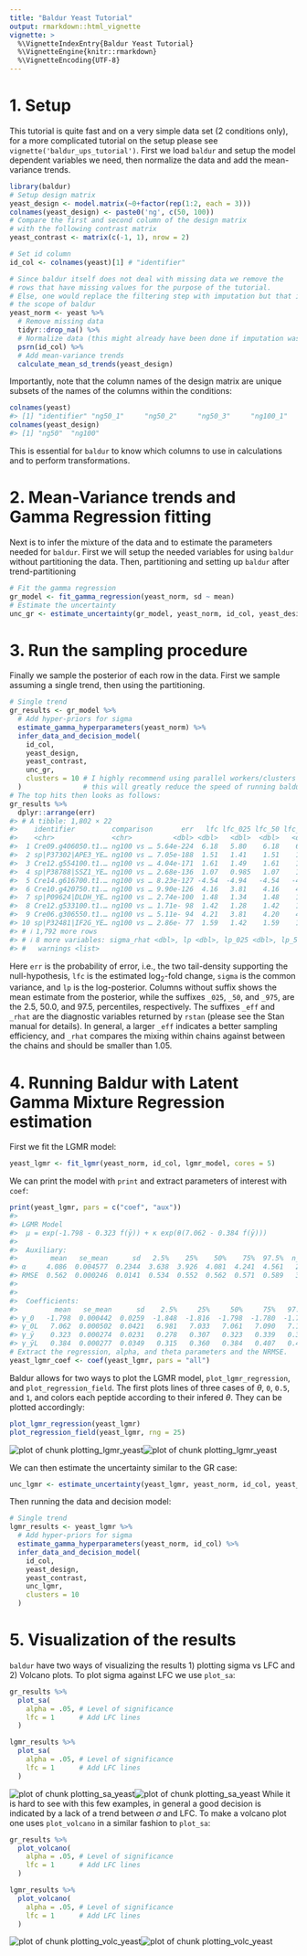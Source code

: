 ```yaml
---
title: "Baldur Yeast Tutorial"
output: rmarkdown::html_vignette
vignette: >
  %\VignetteIndexEntry{Baldur Yeast Tutorial}
  %\VignetteEngine{knitr::rmarkdown}
  %\VignetteEncoding{UTF-8}
---
```



# 1. Setup
This tutorial is quite fast and on a very simple data set (2 conditions only), for a more complicated tutorial on the setup please see `vignette('baldur_ups_tutorial')`.
First we load `baldur` and setup the model dependent variables we need, then normalize the data and add the mean-variance trends.

```r
library(baldur)
# Setup design matrix
yeast_design <- model.matrix(~0+factor(rep(1:2, each = 3)))
colnames(yeast_design) <- paste0('ng', c(50, 100))
# Compare the first and second column of the design matrix
# with the following contrast matrix
yeast_contrast <- matrix(c(-1, 1), nrow = 2)

# Set id column
id_col <- colnames(yeast)[1] # "identifier"

# Since baldur itself does not deal with missing data we remove the
# rows that have missing values for the purpose of the tutorial.
# Else, one would replace the filtering step with imputation but that is outside
# the scope of baldur
yeast_norm <- yeast %>%
  # Remove missing data
  tidyr::drop_na() %>%
  # Normalize data (this might already have been done if imputation was performed)
  psrn(id_col) %>%
  # Add mean-variance trends
  calculate_mean_sd_trends(yeast_design)
```
Importantly, note that the column names of the design matrix are unique subsets of the names of the columns within the conditions:

```r
colnames(yeast)
#> [1] "identifier" "ng50_1"     "ng50_2"     "ng50_3"     "ng100_1"    "ng100_2"    "ng100_3"
colnames(yeast_design)
#> [1] "ng50"  "ng100"
```
This is essential for `baldur` to know which columns to use in calculations and to perform transformations.

# 2. Mean-Variance trends and Gamma Regression fitting
Next is to infer the mixture of the data and to estimate the parameters needed for `baldur`.
First we will setup the needed variables for using `baldur` without partitioning the data.
Then, partitioning and setting up `baldur` after trend-partitioning

```r
# Fit the gamma regression
gr_model <- fit_gamma_regression(yeast_norm, sd ~ mean)
# Estimate the uncertainty
unc_gr <- estimate_uncertainty(gr_model, yeast_norm, id_col, yeast_design)
```

# 3. Run the sampling procedure
Finally we sample the posterior of each row in the data.
First we sample assuming a single trend, then using the partitioning.

```r
# Single trend
gr_results <- gr_model %>%
  # Add hyper-priors for sigma
  estimate_gamma_hyperparameters(yeast_norm) %>%
  infer_data_and_decision_model(
    id_col,
    yeast_design,
    yeast_contrast,
    unc_gr,
    clusters = 10 # I highly recommend using parallel workers/clusters
  )               # this will greatly reduce the speed of running baldur
# The top hits then looks as follows:
gr_results %>%
  dplyr::arrange(err)
#> # A tibble: 1,802 × 22
#>    identifier         comparison       err   lfc lfc_025 lfc_50 lfc_975 lfc_eff lfc_rhat  sigma sigma_025 sigma_50 sigma_975 sigma_eff
#>    <chr>              <chr>          <dbl> <dbl>   <dbl>  <dbl>   <dbl>   <dbl>    <dbl>  <dbl>     <dbl>    <dbl>     <dbl>     <dbl>
#>  1 Cre09.g406050.t1.… ng100 vs … 5.64e-224  6.18   5.80    6.18    6.55   2405.    1.00  0.122     0.0675   0.113     0.236      1273.
#>  2 sp|P37302|APE3_YE… ng100 vs … 7.05e-188  1.51   1.41    1.51    1.62   3529.    1.00  0.0457    0.0250   0.0416    0.0895     1023.
#>  3 Cre12.g554100.t1.… ng100 vs … 4.04e-171  1.61   1.49    1.61    1.73   3498.    1.00  0.0496    0.0265   0.0450    0.0990      983.
#>  4 sp|P38788|SSZ1_YE… ng100 vs … 2.68e-136  1.07   0.985   1.07    1.16   2946.    1.00  0.0355    0.0189   0.0323    0.0741      867.
#>  5 Cre14.g616700.t1.… ng100 vs … 8.23e-127 -4.54  -4.94   -4.54   -4.16   2674.    1.00  0.145     0.0783   0.134     0.274      1189.
#>  6 Cre10.g420750.t1.… ng100 vs … 9.90e-126  4.16   3.81    4.16    4.51   3193.    1.00  0.152     0.0830   0.140     0.289      1480.
#>  7 sp|P09624|DLDH_YE… ng100 vs … 2.74e-100  1.48   1.34    1.48    1.61   2676.    1.00  0.0591    0.0318   0.0543    0.115      1124.
#>  8 Cre12.g533100.t1.… ng100 vs … 1.71e- 98  1.42   1.28    1.42    1.55   2832.    1.00  0.0588    0.0315   0.0539    0.116      1190.
#>  9 Cre06.g306550.t1.… ng100 vs … 5.11e- 94  4.21   3.81    4.20    4.63   3197.    0.999 0.149     0.0804   0.136     0.287      1464.
#> 10 sp|P32481|IF2G_YE… ng100 vs … 2.86e- 77  1.59   1.42    1.59    1.76   2807.    1.00  0.0686    0.0371   0.0622    0.136       970.
#> # ℹ 1,792 more rows
#> # ℹ 8 more variables: sigma_rhat <dbl>, lp <dbl>, lp_025 <dbl>, lp_50 <dbl>, lp_975 <dbl>, lp_eff <dbl>, lp_rhat <dbl>,
#> #   warnings <list>
```
Here `err` is the probability of error, i.e., the two tail-density supporting the null-hypothesis, `lfc` is the estimated log$_2$-fold change, `sigma` is the common variance, and `lp` is the log-posterior.
Columns without suffix shows the mean estimate from the posterior, while the suffixes `_025`, `_50`, and `_975`, are the 2.5, 50.0, and 97.5, percentiles, respectively.
The suffixes `_eff` and `_rhat` are the diagnostic variables returned by `rstan` (please see the Stan manual for details).
In general, a larger `_eff` indicates a better sampling efficiency, and `_rhat` compares the mixing within chains against between the chains and should be smaller than 1.05.

# 4. Running Baldur with Latent Gamma Mixture Regression estimation
First we fit the LGMR model:

```r
yeast_lgmr <- fit_lgmr(yeast_norm, id_col, lgmr_model, cores = 5)
```

We can print the model with `print` and extract parameters of interest with `coef`:

```r
print(yeast_lgmr, pars = c("coef", "aux"))
#> 
#> LGMR Model
#> 	μ = exp(-1.798 - 0.323 f(ȳ)) + κ exp(θ(7.062 - 0.384 f(ȳ)))
#> 
#>  Auxiliary:
#>        mean   se_mean      sd   2.5%    25%    50%    75%  97.5%  n_eff  Rhat
#> α     4.086  0.004577  0.2344  3.638  3.926  4.081  4.241  4.561   2623     1
#> RMSE  0.562  0.000246  0.0141  0.534  0.552  0.562  0.571  0.589   3264     1
#> 
#> 
#>  Coefficients:
#>         mean   se_mean      sd    2.5%     25%     50%     75%   97.5%  n_eff  Rhat
#> γ_0   -1.798  0.000442  0.0259  -1.848  -1.816  -1.798  -1.780  -1.747   3440     1
#> γ_0L   7.062  0.000502  0.0421   6.981   7.033   7.061   7.090   7.146   7041     1
#> γ_ȳ    0.323  0.000274  0.0231   0.278   0.307   0.323   0.339   0.368   7132     1
#> γ_ȳL   0.384  0.000277  0.0349   0.315   0.360   0.384   0.407   0.452  15892     1
# Extract the regression, alpha, and theta parameters and the NRMSE.
yeast_lgmr_coef <- coef(yeast_lgmr, pars = "all")
```
Baldur allows for two ways to plot the LGMR model, `plot_lgmr_regression`, and `plot_regression_field`.
The first plots lines of three cases of $\theta$, `0`, `0.5`, and `1`, and colors each peptide according to their infered $\theta$.
They can be plotted accordingly:

```r
plot_lgmr_regression(yeast_lgmr)
plot_regression_field(yeast_lgmr, rng = 25)
```

![plot of chunk plotting_lgmr_yeast](plotting_lgmr_yeast-1.png)![plot of chunk plotting_lgmr_yeast](plotting_lgmr_yeast-2.png)

We can then estimate the uncertainty similar to the GR case:

```r
unc_lgmr <- estimate_uncertainty(yeast_lgmr, yeast_norm, id_col, yeast_design)
```

Then running the data and decision model:

```r
# Single trend
lgmr_results <- yeast_lgmr %>%
  # Add hyper-priors for sigma
  estimate_gamma_hyperparameters(yeast_norm, id_col) %>%
  infer_data_and_decision_model(
    id_col,
    yeast_design,
    yeast_contrast,
    unc_lgmr,
    clusters = 10
  )
```

# 5. Visualization of the results
`baldur` have two ways of visualizing the results 1) plotting sigma vs LFC and 2) Volcano plots.
To plot sigma against LFC we use `plot_sa`:

```r
gr_results %>%
  plot_sa(
    alpha = .05, # Level of significance
    lfc = 1      # Add LFC lines
  )

lgmr_results %>%
  plot_sa(
    alpha = .05, # Level of significance
    lfc = 1      # Add LFC lines
  )
```

![plot of chunk plotting_sa_yeast](plotting_sa_yeast-1.png)![plot of chunk plotting_sa_yeast](plotting_sa_yeast-2.png)
While it is hard to see with this few examples, in general a good decision is indicated by a lack of a trend between $\sigma$ and LFC.
To make a volcano plot one uses `plot_volcano` in a similar fashion to `plot_sa`:

```r
gr_results %>%
  plot_volcano(
    alpha = .05, # Level of significance
    lfc = 1      # Add LFC lines
  )

lgmr_results %>%
  plot_volcano(
    alpha = .05, # Level of significance
    lfc = 1      # Add LFC lines
  )
```

![plot of chunk plotting_volc_yeast](plotting_volc_yeast-1.png)![plot of chunk plotting_volc_yeast](plotting_volc_yeast-2.png)
